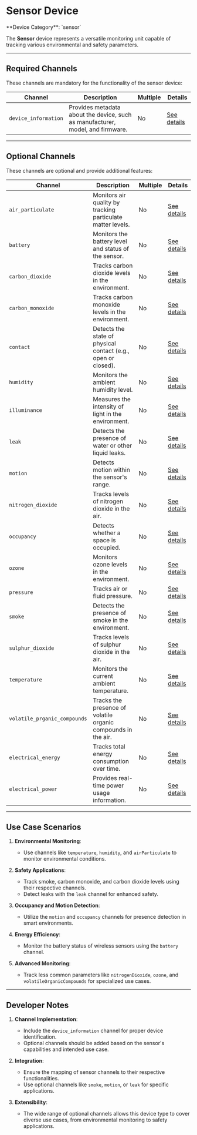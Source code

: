 
# Sensor Device

<Callout type="info">
	**Device Category**: `sensor`
</Callout>

The **Sensor** device represents a versatile monitoring unit capable of tracking various environmental
and safety parameters.

---

## Required Channels

These channels are mandatory for the functionality of the sensor device:

| **Channel**          | **Description**                                                                | **Multiple** | **Details**                                                                            |
|----------------------|--------------------------------------------------------------------------------|--------------|----------------------------------------------------------------------------------------|
| `device_information` | Provides metadata about the device, such as manufacturer, model, and firmware. | No           | [See details](/docs/system-architecture/supported-channels/device-information-channel) |

---

## Optional Channels

These channels are optional and provide additional features:

| **Channel**                  | **Description**                                               | **Multiple** | **Details**                                                                                    |
|------------------------------|---------------------------------------------------------------|--------------|------------------------------------------------------------------------------------------------|
| `air_particulate`            | Monitors air quality by tracking particulate matter levels.   | No           | [See details](/docs/system-architecture/supported-channels/air-particulate-channel)            |
| `battery`                    | Monitors the battery level and status of the sensor.          | No           | [See details](/docs/system-architecture/supported-channels/battery-channel)                    |
| `carbon_dioxide`             | Tracks carbon dioxide levels in the environment.              | No           | [See details](/docs/system-architecture/supported-channels/carbon-dioxide-channel)             |
| `carbon_monoxide`            | Tracks carbon monoxide levels in the environment.             | No           | [See details](/docs/system-architecture/supported-channels/carbon-monoxide-channel)            |
| `contact`                    | Detects the state of physical contact (e.g., open or closed). | No           | [See details](/docs/system-architecture/supported-channels/contact-channel)                    |
| `humidity`                   | Monitors the ambient humidity level.                          | No           | [See details](/docs/system-architecture/supported-channels/humidity-channel)                   |
| `illuminance`                | Measures the intensity of light in the environment.           | No           | [See details](/docs/system-architecture/supported-channels/illuminance-channel)                |
| `leak`                       | Detects the presence of water or other liquid leaks.          | No           | [See details](/docs/system-architecture/supported-channels/leak-channel)                       |
| `motion`                     | Detects motion within the sensor's range.                     | No           | [See details](/docs/system-architecture/supported-channels/motion-channel)                     |
| `nitrogen_dioxide`           | Tracks levels of nitrogen dioxide in the air.                 | No           | [See details](/docs/system-architecture/supported-channels/nitrogen-dioxide-channel)           |
| `occupancy`                  | Detects whether a space is occupied.                          | No           | [See details](/docs/system-architecture/supported-channels/occupancy-channel)                  |
| `ozone`                      | Monitors ozone levels in the environment.                     | No           | [See details](/docs/system-architecture/supported-channels/ozone-channel)                      |
| `pressure`                   | Tracks air or fluid pressure.                                 | No           | [See details](/docs/system-architecture/supported-channels/pressure-channel)                   |
| `smoke`                      | Detects the presence of smoke in the environment.             | No           | [See details](/docs/system-architecture/supported-channels/smoke-channel)                      |
| `sulphur_dioxide`            | Tracks levels of sulphur dioxide in the air.                  | No           | [See details](/docs/system-architecture/supported-channels/sulphur-dioxide-channel)            |
| `temperature`                | Monitors the current ambient temperature.                     | No           | [See details](/docs/system-architecture/supported-channels/temperature-channel)                |
| `volatile_prganic_compounds` | Tracks the presence of volatile organic compounds in the air. | No           | [See details](/docs/system-architecture/supported-channels/volatile-organic-compounds-channel) |
| `electrical_energy`          | Tracks total energy consumption over time.                    | No           | [See details](/docs/system-architecture/supported-channels/electrical-energy-channel)          |
| `electrical_power`           | Provides real-time power usage information.                   | No           | [See details](/docs/system-architecture/supported-channels/electrical-power-channel)           |

---

## Use Case Scenarios

1. **Environmental Monitoring**:
    - Use channels like `temperature`, `humidity`, and `airParticulate` to monitor environmental conditions.

2. **Safety Applications**:
    - Track smoke, carbon monoxide, and carbon dioxide levels using their respective channels.
    - Detect leaks with the `leak` channel for enhanced safety.

3. **Occupancy and Motion Detection**:
    - Utilize the `motion` and `occupancy` channels for presence detection in smart environments.

4. **Energy Efficiency**:
    - Monitor the battery status of wireless sensors using the `battery` channel.

5. **Advanced Monitoring**:
    - Track less common parameters like `nitrogenDioxide`, `ozone`, and `volatileOrganicCompounds` for specialized use cases.

---

## Developer Notes

1. **Channel Implementation**:
    - Include the `device_information` channel for proper device identification.
    - Optional channels should be added based on the sensor's capabilities and intended use case.

2. **Integration**:
    - Ensure the mapping of sensor channels to their respective functionalities.
    - Use optional channels like `smoke`, `motion`, or `leak` for specific applications.

3. **Extensibility**:
    - The wide range of optional channels allows this device type to cover diverse use cases, from environmental monitoring to safety applications.
